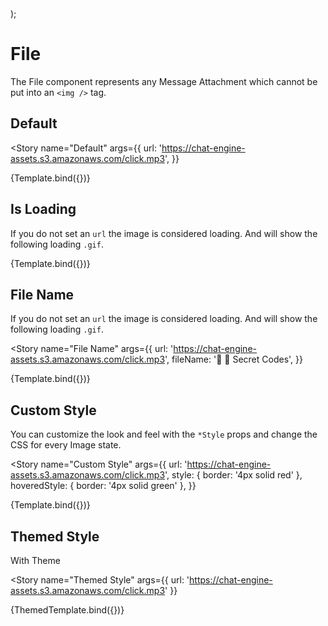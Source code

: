 
<Meta title="Components/File" component={File} />


  <ThemeProvider theme={defaultTheme}>
    <File {...args} />
  </ThemeProvider>
);

# File

The File component represents any Message Attachment which cannot be put into an `<img />` tag.

## Default

<Story
  name="Default"
  args={{
    url: 'https://chat-engine-assets.s3.amazonaws.com/click.mp3',
  }}
>
  {Template.bind({})}
</Story>

<ArgsTable story="Default" />

## Is Loading

If you do not set an `url` the image is considered loading. And will show the following loading `.gif`.

<Story name="Is Loading" args={{}}>
  {Template.bind({})}
</Story>

## File Name

If you do not set an `url` the image is considered loading. And will show the following loading `.gif`.

<Story
  name="File Name"
  args={{
    url: 'https://chat-engine-assets.s3.amazonaws.com/click.mp3',
    fileName: '🚨 🚨 Secret Codes',
  }}
>
  {Template.bind({})}
</Story>

## Custom Style

You can customize the look and feel with the `*Style` props and change the CSS for every Image state.

<Story
  name="Custom Style"
  args={{
    url: 'https://chat-engine-assets.s3.amazonaws.com/click.mp3',
    style: { border: '4px solid red' },
    hoveredStyle: { border: '4px solid green' },
  }}
>
  {Template.bind({})}
</Story>

## Themed Style

With Theme

<Story
  name="Themed Style"
  args={{
    url: 'https://chat-engine-assets.s3.amazonaws.com/click.mp3'
  }}
>
  {ThemedTemplate.bind({})}
</Story> 
